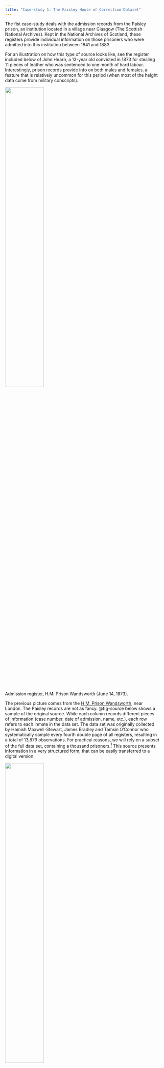 ```yaml
---
title: "Case-study 1: The Paisley House of Correction Dataset"
---
```


The fist case-study deals with the admission records from the Paisley prison, an institution located in a village near Glasgow (The Scottish National Archives). Kept in the National Archives of Scotland, these registers provide individual information on those prisoners who were admitted into this institution between 1841 and 1883. 

For an illustration on how this type of source looks like, see the register included below of John Hearn, a 12-year old convicted in 1873 for stealing 11 pieces of leather who was sentenced to one month of hard labour. Interestingly, prison records provide info on both males and females, a feature that is relatively uncommon for this period (when most of the height data come from military conscripts).

::: {#fig-john layout-ncol="1"}
![](images/john-hearn.png){width=50% height=50%}

Admission register, H.M. Prison Wandsworth (June 14, 1873).
:::


The previous picture comes from the [H.M. Prison Wandsworth](https://discovery.nationalarchives.gov.uk/details/r/d0cbdc1e-f297-4488-9acf-1da291f28f76), near London. The Paisley records are not as fancy. @fig-source below shows a sample of the original source. While each column records different pieces of information (case number, date of admission, name, etc.), each row refers to each inmate in the data set. The data set was originally collected by Hamish Maxwell-Stewart, James Bradley and Tamsin O'Connor who systematically sample every fourth double page of all registers, resulting in a total of 13,879 observations. For practical reasons, we will rely on a subset of the full data set, containing a thousand prisoners.^[I am extremely thankful to Deborah Oxley and Hamish Maxwell-Stewart for kindly sharing this material. I am especially indebted to Deb whose course materials I inherited when I first started teaching a similar course at the University of Oxford in 2011.] This source presents information in a very structured form, that can be easily transferred to a digital version.

::: {#fig-source layout-ncol="2"}
![](images/paisley1.png){width="50%" height="50%"}

![](images/paisley2.png){width="50%" height="50%"}

![](images/paisley3.png){width="50%" height="50%"}

![](images/paisley4.png){width="50%" height="50%"}

Admission Register, Paisley Prison, National Archives of Scotland, Paisley 1841-1883 HH21/32/1, HH21/39/1-9.
:::

As well as the case number, the source reports name, sex, age, place (and country) of birth, place of residence, height, weight, occupation and literacy level, etc. As well demographic and socio-economic information, the registers also include the offence committed and the sentence they were punished with (see image below). The education, occupations, and types of crimes (mostly petty crimes) suggest that these prisoners were drawn from the low working classes, which constituted a large proportion of the full population at the time. Comparing the prisoners' registers with those of the 1861 population census also confirms that they were "ordinary  if vulnerable workers" [@meredith2015, p. 209]. 

Inputing the raw data into an Excel spreadsheet results in @fig-excel below. Each column, known as **field** or **variable** presents a piece of information. As well as the case number (*casen*) and the date of admission (information that is split in two fields: *month* and *year*), the source records several pieces of information about these inmates, such *name* and *surname*, *sex*, *age*, place of birth (*born*) and country of birth (*countryb*), the place where the were living before being imprisoned (*reside*), height (in *feet* and *inches*) and *weight*, occupation (*occup*) and whether they were *employed* or not. It also reports their *literacy*, the *marks* that were visible in their bodies, the *offence* they committed and the *sentence* they received. While the first row displays the name of these variables, the remaining rows are devoted to each individual in the dataset.

::: {#fig-excel layout-ncol="1"}
![](images/paisley-excel.png){width="100%" height="100%"}

Digital version of the Paisley data (Excel file).
:::

Who were these prisoners? Where they were coming from? Did prisoners' occupations differ significantly from the rest of the population? What about literacy rates? Did men and women commit different crimes? Did judges treat everyone equally or did particular groups suffer harsher sentences? What explains the variation in stature and weights observed across prisoners? How did theses dimensions change during the period? The range of historical questions that this source can address is almost endless. Sarah Horrell, David Meredith and Deborah Oxley have relied on this information to significantly contribute to our understanding of 19th-century British society, especially regarding the biological living standards of the working classes and the gender dynamics that drove the allocation of resources within these families \[@horrell2013; @meredith2015).[^1_1_desc_cat-2] We strongly encourage reading those pieces to get to know more about the source and its possibilities. Bear in mind that, for practical reasons, we will rely on a subset of the full data set, containing a thousand prisoners.[^1_1_desc_cat-3]

[^1_1_desc_cat-2]: In a seminal paper, Sarah Horrell and Deborah Oxley had previously addressed these issues using similar registers from the Wandsworth prison, near London [@horrell2009].

[^1_1_desc_cat-3]: We are extremely grateful to Deborah Oxley and Hamish Maxwell-Stewart for kindly sharing the Paisley dataset.

This type of source allows exploring many historical questions: 

- How did the biological living standard of living change during the period? 

- What explains the variation in stature observed across prisoners? 

- Did prisoners' occupations differ significantly from the rest of the population? 

- What about literacy rates? 

- Did men and women commit different crimes? 

- Did judges treat everyone equally or did particular groups suffer harsher sentences?

- ...

\vspace{1em}

Sarah Horrell, David Meredith and Deborah Oxley have relied on this information to significantly contribute to our understanding of 19th-century British society, especially regarding the living standards of the working classes and gender dynamics that drove the allocation of resources within these families [@horrell2013; @meredith2015]. In a seminal article, Sarah Horrell and Deborah Oxley had previously addressed these issues using similar registers from the Wandsworth prison, near London [@horrell2009]. Those who are interested in knowing more about the source and its possibilities are encouraged to read those articles.

{{< pagebreak >}}

### Further references

::: {#refs}
:::
